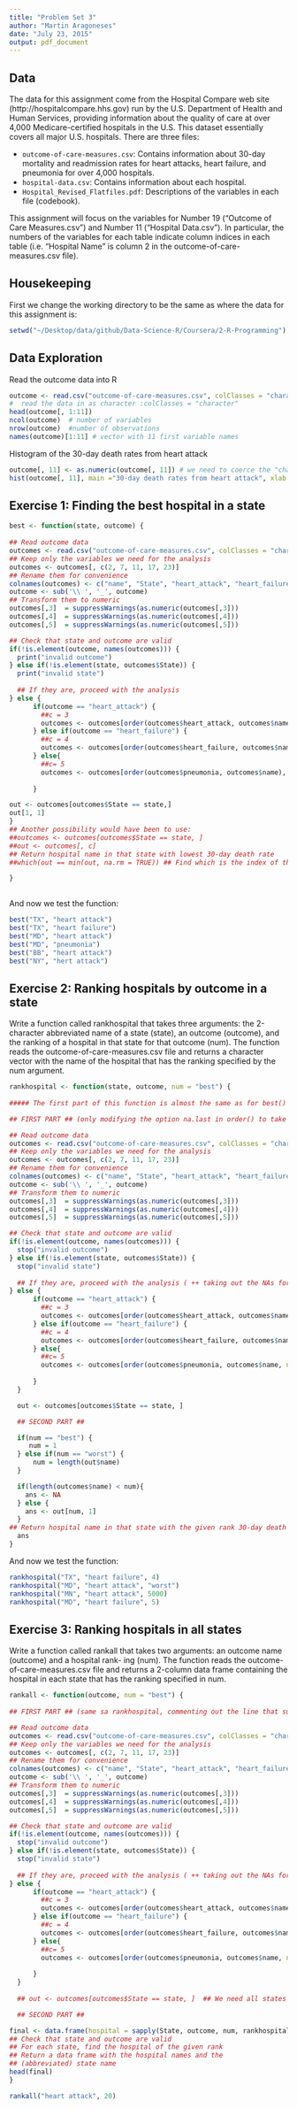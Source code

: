 ```yaml
---
title: "Problem Set 3"
author: "Martin Aragoneses"
date: "July 23, 2015"
output: pdf_document
---
```

## Data

The data for this assignment come from the Hospital Compare web site (http://hospitalcompare.hhs.gov) run by the U.S. Department of Health and Human Services, providing information about the quality of care at over 4,000 Medicare-certified hospitals in the U.S. This dataset essentially covers all major U.S. hospitals. There are three files:

* `outcome-of-care-measures.csv`: Contains information about 30-day mortality and readmission rates for heart attacks, heart failure, and pneumonia for over 4,000 hospitals.
* `hospital-data.csv`: Contains information about each hospital.
* `Hospital_Revised_Flatfiles.pdf`: Descriptions of the variables in each file (codebook).

This assignment will focus on the variables for Number 19 (“Outcome of Care Measures.csv”) and Number 11 (“Hospital Data.csv”). In particular, the numbers of the variables for each table indicate column indices in each table (i.e. “Hospital Name” is column 2 in the outcome-of-care-measures.csv file).

## Housekeeping

First we change the working directory to be the same as where the data for this assignment is:

```r
setwd("~/Desktop/data/github/Data-Science-R/Coursera/2-R-Programming")
```

## Data Exploration

Read the outcome data into R

```r
outcome <- read.csv("outcome-of-care-measures.csv", colClasses = "character")
#  read the data in as character :colClasses = "character" 
head(outcome[, 1:11])
ncol(outcome)  # number of variables
nrow(outcome)  #number of observations
names(outcome)[1:11] # vector with 11 first variable names
```

Histogram of the 30-day death rates from heart attack

```r
outcome[, 11] <- as.numeric(outcome[, 11]) # we need to coerce the "character" column to be numeric.
hist(outcome[, 11], main ="30-day death rates from heart attack", xlab = "death rates")
```

## Exercise 1: Finding the best hospital in a state

```r
best <- function(state, outcome) {
      
## Read outcome data
outcomes <- read.csv("outcome-of-care-measures.csv", colClasses = "character", header = TRUE)     
## Keep only the variables we need for the analysis
outcomes <- outcomes[, c(2, 7, 11, 17, 23)]
## Rename them for convenience
colnames(outcomes) <- c("name", "State", "heart_attack", "heart_failure", "pneumonia")
outcome <- sub('\\ ', '_', outcome)
## Transform them to numeric
outcomes[,3]  = suppressWarnings(as.numeric(outcomes[,3]))
outcomes[,4]  = suppressWarnings(as.numeric(outcomes[,4]))
outcomes[,5]  = suppressWarnings(as.numeric(outcomes[,5]))

## Check that state and outcome are valid
if(!is.element(outcome, names(outcomes))) {
  print("invalid outcome")
} else if(!is.element(state, outcomes$State)) {
  print("invalid state")
  
  ## If they are, proceed with the analysis
} else {
      if(outcome == "heart_attack") {
        ##c = 3
        outcomes <- outcomes[order(outcomes$heart_attack, outcomes$name), ]
      } else if(outcome == "heart_failure") {
        ##c = 4
        outcomes <- outcomes[order(outcomes$heart_failure, outcomes$name), ]
      } else{ 
        ##c= 5
        outcomes <- outcomes[order(outcomes$pneumonia, outcomes$name), ]
        
      }

out <- outcomes[outcomes$State == state,]
out[1, 1]
}
## Another possibility would have been to use:
##outcomes <- outcomes[outcomes$State == state, ]
##out <- outcomes[, c]
## Return hospital name in that state with lowest 30-day death rate
##which(out == min(out, na.rm = TRUE)) ## Find which is the index of the minimum element 

}
 
```

And now we test the function:
```r
best("TX", "heart attack")
best("TX", "heart failure")
best("MD", "heart attack")
best("MD", "pneumonia")
best("BB", "heart attack")
best("NY", "hert attack")
```

## Exercise 2: Ranking hospitals by outcome in a state

Write a function called rankhospital that takes three arguments: the 2-character abbreviated name of a state (state), an outcome (outcome), and the ranking of a hospital in that state for that outcome (num). The function reads the outcome-of-care-measures.csv file and returns a character vector with the name of the hospital that has the ranking specified by the num argument.


```r

rankhospital <- function(state, outcome, num = "best") {
  
##### The first part of this function is almost the same as for best() #####

## FIRST PART ## (only modifying the option na.last in order() to take out NAs)

## Read outcome data
outcomes <- read.csv("outcome-of-care-measures.csv", colClasses = "character", header = TRUE)     
## Keep only the variables we need for the analysis
outcomes <- outcomes[, c(2, 7, 11, 17, 23)]
## Rename them for convenience
colnames(outcomes) <- c("name", "State", "heart_attack", "heart_failure", "pneumpnia")
outcome <- sub('\\ ', '_', outcome)
## Transform them to numeric
outcomes[,3]  = suppressWarnings(as.numeric(outcomes[,3]))
outcomes[,4]  = suppressWarnings(as.numeric(outcomes[,4]))
outcomes[,5]  = suppressWarnings(as.numeric(outcomes[,5]))

## Check that state and outcome are valid
if(!is.element(outcome, names(outcomes))) {
  stop("invalid outcome")
} else if(!is.element(state, outcomes$State)) {
  stop("invalid state")
  
  ## If they are, proceed with the analysis ( ++ taking out the NAs form the ranking)
} else {
      if(outcome == "heart_attack") {
        ##c = 3
        outcomes <- outcomes[order(outcomes$heart_attack, outcomes$name, na.last = NA), ]
      } else if(outcome == "heart_failure") {
        ##c = 4
        outcomes <- outcomes[order(outcomes$heart_failure, outcomes$name, na.last = NA), ]
      } else{ 
        ##c= 5
        outcomes <- outcomes[order(outcomes$pneumonia, outcomes$name, na.last = NA), ]
        
      }
  }

  out <- outcomes[outcomes$State == state, ]

  ## SECOND PART ##

  if(num == "best") {
     num = 1
  } else if(num == "worst") {
      num = length(out$name)
  }

  if(length(outcomes$name) < num){
    ans <- NA
  } else {
    ans <- out[num, 1]
  }
## Return hospital name in that state with the given rank 30-day death rate
  ans
}
```
And now we test the function:
```r
rankhospital("TX", "heart failure", 4)
rankhospital("MD", "heart attack", "worst")
rankhospital("MN", "heart attack", 5000)
rankhospital("MD", "heart failure", 5)
```

## Exercise 3: Ranking hospitals in all states

Write a function called rankall that takes two arguments: an outcome name (outcome) and a hospital rank- ing (num). The function reads the outcome-of-care-measures.csv file and returns a 2-column data frame containing the hospital in each state that has the ranking specified in num.

```r
rankall <- function(outcome, num = "best") {
  
## FIRST PART ## (same sa rankhospital, commenting out the line that subsets State == state)

## Read outcome data
outcomes <- read.csv("outcome-of-care-measures.csv", colClasses = "character", header = TRUE)     
## Keep only the variables we need for the analysis
outcomes <- outcomes[, c(2, 7, 11, 17, 23)]
## Rename them for convenience
colnames(outcomes) <- c("name", "State", "heart_attack", "heart_failure", "pneumpnia")
outcome <- sub('\\ ', '_', outcome)
## Transform them to numeric
outcomes[,3]  = suppressWarnings(as.numeric(outcomes[,3]))
outcomes[,4]  = suppressWarnings(as.numeric(outcomes[,4]))
outcomes[,5]  = suppressWarnings(as.numeric(outcomes[,5]))

## Check that state and outcome are valid
if(!is.element(outcome, names(outcomes))) {
  stop("invalid outcome")
} else if(!is.element(state, outcomes$State)) {
  stop("invalid state")
  
  ## If they are, proceed with the analysis ( ++ taking out the NAs form the ranking)
} else {
      if(outcome == "heart_attack") {
        ##c = 3
        outcomes <- outcomes[order(outcomes$heart_attack, outcomes$name, na.last = NA), ]
      } else if(outcome == "heart_failure") {
        ##c = 4
        outcomes <- outcomes[order(outcomes$heart_failure, outcomes$name, na.last = NA), ]
      } else{ 
        ##c= 5
        outcomes <- outcomes[order(outcomes$pneumonia, outcomes$name, na.last = NA), ]
        
      }
  }
 
  ## out <- outcomes[outcomes$State == state, ]  ## We need all states now

  ## SECOND PART ##

final <- data.frame(hospital = sapply(State, outcome, num, rankhospital), state == State)
## Check that state and outcome are valid
## For each state, find the hospital of the given rank
## Return a data frame with the hospital names and the
## (abbreviated) state name
head(final)
}

rankall("heart attack", 20)
```

